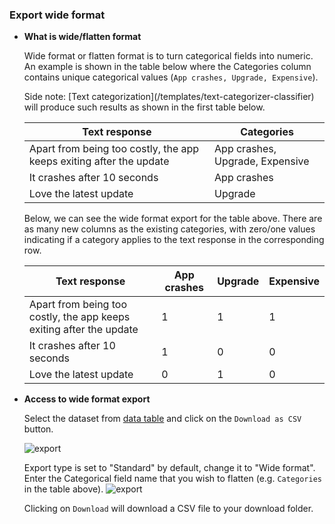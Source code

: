 ### Export wide format

*  **What is wide/flatten format**

    Wide format or flatten format is to turn categorical fields into numeric.
    An example is shown in the table below where the Categories column contains unique categorical values 
    (`App crashes, Upgrade, Expensive`).

    <Tip>
    Side note: [Text categorization](/templates/text-categorizer-classifier) will produce such results as
    shown in the first table below.
    </Tip>


    |                              **Text response**                     |          **Categories**          |
    |--------------------------------------------------------------------|----------------------------------|
    |Apart from being too costly, the app keeps exiting after the update | App crashes, Upgrade, Expensive  |
    |It crashes after 10 seconds                                         | App crashes                      |
    |Love the latest update                                              | Upgrade                          |

    Below, we can see the wide format export for the table above. There are as many new columns as the existing
    categories, with zero/one values indicating if a category applies to the text response in
    the corresponding row.

    |                             **Text response**                      |**App crashes**|**Upgrade**|**Expensive**|
    |--------------------------------------------------------------------|---------------|-----------|-------------|
    |Apart from being too costly, the app keeps exiting after the update |      1        |     1     |      1      |
    |It crashes after 10 seconds                                         |      1        |     0     |      0      |
    |Love the latest update                                              |      0        |     1     |      0      |

* **Access to wide format export**

    Select the dataset from [data table](/get-started/key-concepts/data) and click on the `Download as CSV` button.

    ![export](/images/general/export.png)

    Export type is set to "Standard" by default, change it to "Wide format".
    Enter the Categorical field name that you wish to flatten (e.g. `Categories` in the table above).
    ![export](/images/general/export-wide-format.png)

    Clicking on `Download` will download a CSV file to your download folder.

